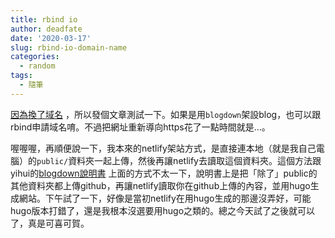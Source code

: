 ```yaml
---
title: rbind io
author: deadfate
date: '2020-03-17'
slug: rbind-io-domain-name
categories:
  - random
tags:
  - 隨筆
---
```

[因為換了域名](https://support.rbind.io/about/) ，所以發個文章測試一下。如果是用```blogdown```架設blog，也可以跟rbind申請域名唷。不過把網址重新導向https花了一點時間就是...。

喔喔喔，再順便說一下，我本來的netlify架站方式，是直接連本地（就是我自己電腦）的```public/```資料夾一起上傳，然後再讓netlify去讀取這個資料夾。這個方法跟yihui的[blogdown說明書](https://bookdown.org/yihui/blogdown/) 上面的方式不太一下，說明書上是把「除了」public的其他資料夾都上傳github，再讓netlify讀取你在github上傳的內容，並用hugo生成網站。下午試了一下，好像是當初netlify在用hugo生成的那邊沒弄好，可能hugo版本打錯了，還是我根本沒選要用hugo之類的。總之今天試了之後就可以了，真是可喜可賀。


